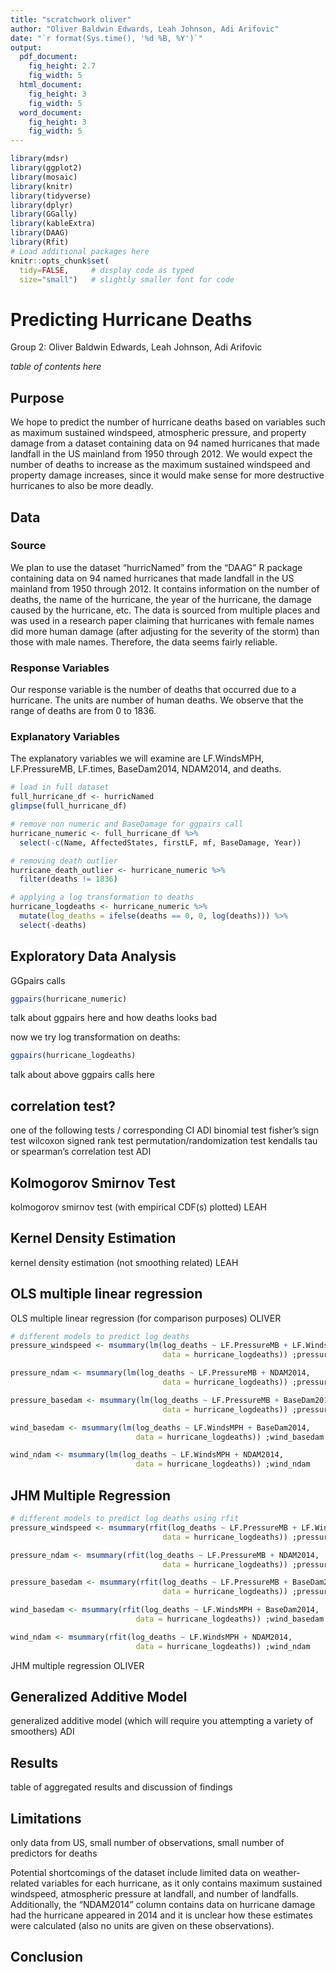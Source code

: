 ```yaml
---
title: "scratchwork oliver"
author: "Oliver Baldwin Edwards, Leah Johnson, Adi Arifovic"
date: "`r format(Sys.time(), '%d %B, %Y')`"
output: 
  pdf_document:
    fig_height: 2.7
    fig_width: 5
  html_document:
    fig_height: 3
    fig_width: 5
  word_document:
    fig_height: 3
    fig_width: 5
---
```


```r
library(mdsr)   
library(ggplot2)
library(mosaic)
library(knitr)
library(tidyverse)
library(dplyr)
library(GGally)
library(kableExtra)
library(DAAG)
library(Rfit)
# Load additional packages here 
knitr::opts_chunk$set(
  tidy=FALSE,     # display code as typed
  size="small")   # slightly smaller font for code
```

# Predicting Hurricane Deaths
Group 2: Oliver Baldwin Edwards, Leah Johnson, Adi Arifovic 

*table of contents here*

## Purpose

We hope to predict the number of hurricane deaths based on variables such as maximum sustained windspeed, atmospheric pressure, and property damage from a dataset containing data on 94 named hurricanes that made landfall in the US mainland from 1950 through 2012. We would expect the number of deaths to increase as the maximum sustained windspeed and property damage increases, since it would make sense for more destructive hurricanes to also be more deadly.

## Data
### Source

We plan to use the dataset "hurricNamed" from the "DAAG" R package containing data on 94 named hurricanes that made landfall in the US mainland from 1950 through 2012. It contains information on the number of deaths, the name of the hurricane, the year of the hurricane, the damage caused by the hurricane, etc. The data is sourced from multiple places and was used in a research paper claiming that hurricanes with female names did more human damage (after adjusting for the severity of the storm) than those with male names. Therefore, the data seems fairly reliable.

### Response Variables 

Our response variable is the number of deaths that occurred due to a hurricane. The units are number of human deaths. We observe that the range of deaths are from 0 to 1836. 

### Explanatory Variables

The explanatory variables we will examine are LF.WindsMPH, LF.PressureMB, LF.times, BaseDam2014, NDAM2014, and deaths.

\begin{enumerate}
\item LF.WindsMPH describes the maximum sustained windspeed for each hurricane in miles per hour
\item LF.PressureMB describes the atmospheric pressure at landfall in millibars
\item LF.times describes the number of times the hurricane made landfall 
\item BaseDam2014 describes the property damage caused by the hurricane in millions of 2014 US dollars
\item NDAM2014 describes the amount of damage the hurricane caused had it appeared in 2014 (no units given)
\item deaths describes the number of human deaths the hurricane caused
\end{enumerate}

```r
# load in full dataset
full_hurricane_df <- hurricNamed
glimpse(full_hurricane_df)

# remove non numeric and BaseDamage for ggpairs call
hurricane_numeric <- full_hurricane_df %>% 
  select(-c(Name, AffectedStates, firstLF, mf, BaseDamage, Year))

# removing death outlier
hurricane_death_outlier <- hurricane_numeric %>% 
  filter(deaths != 1836)

# applying a log transformation to deaths
hurricane_logdeaths <- hurricane_numeric %>% 
  mutate(log_deaths = ifelse(deaths == 0, 0, log(deaths))) %>% 
  select(-deaths)
```

## Exploratory Data Analysis

GGpairs calls
```r
ggpairs(hurricane_numeric)
```
talk about ggpairs here and how deaths looks bad

now we try log transformation on deaths:
```r
ggpairs(hurricane_logdeaths)
```
talk about above ggpairs calls here




## correlation test?
one of the following tests / corresponding CI 
ADI
binomial test
fisher's sign test
wilcoxon signed rank test
permutation/randomization test
kendalls tau or spearman's correlation test ADI


## Kolmogorov Smirnov Test
kolmogorov smirnov test (with empirical CDF(s) plotted) LEAH

## Kernel Density Estimation
kernel density estimation (not smoothing related) LEAH

## OLS multiple linear regression
OLS multiple linear regression (for comparison purposes) OLIVER
```r
# different models to predict log deaths
pressure_windspeed <- msummary(lm(log_deaths ~ LF.PressureMB + LF.WindsMPH, 
                                  data = hurricane_logdeaths)) ;pressure_windspeed

pressure_ndam <- msummary(lm(log_deaths ~ LF.PressureMB + NDAM2014, 
                                  data = hurricane_logdeaths)) ;pressure_ndam

pressure_basedam <- msummary(lm(log_deaths ~ LF.PressureMB + BaseDam2014, 
                                  data = hurricane_logdeaths)) ;pressure_basedam

wind_basedam <- msummary(lm(log_deaths ~ LF.WindsMPH + BaseDam2014, 
                            data = hurricane_logdeaths)) ;wind_basedam

wind_ndam <- msummary(lm(log_deaths ~ LF.WindsMPH + NDAM2014, 
                            data = hurricane_logdeaths)) ;wind_ndam

```

## JHM Multiple Regression

```r
# different models to predict log deaths using rfit
pressure_windspeed <- msummary(rfit(log_deaths ~ LF.PressureMB + LF.WindsMPH, 
                                  data = hurricane_logdeaths)) ;pressure_windspeed

pressure_ndam <- msummary(rfit(log_deaths ~ LF.PressureMB + NDAM2014, 
                                  data = hurricane_logdeaths)) ;pressure_ndam

pressure_basedam <- msummary(rfit(log_deaths ~ LF.PressureMB + BaseDam2014, 
                                  data = hurricane_logdeaths)) ;pressure_basedam

wind_basedam <- msummary(rfit(log_deaths ~ LF.WindsMPH + BaseDam2014, 
                            data = hurricane_logdeaths)) ;wind_basedam

wind_ndam <- msummary(rfit(log_deaths ~ LF.WindsMPH + NDAM2014, 
                            data = hurricane_logdeaths)) ;wind_ndam
```

JHM multiple regression OLIVER

## Generalized Additive Model
generalized additive model (which will require you attempting a variety of smoothers) ADI

## Results
table of aggregated results and discussion of findings

## Limitations
only data from US, small number of observations, small number of predictors for deaths

Potential shortcomings of the dataset include limited data on weather-related variables for each hurricane, as it only contains maximum sustained windspeed, atmospheric pressure at landfall, and number of landfalls. Additionally, the "NDAM2014" column contains data on hurricane damage had the hurricane appeared in 2014 and it is unclear how these estimates were calculated (also no units are given on these observations). 

## Conclusion









